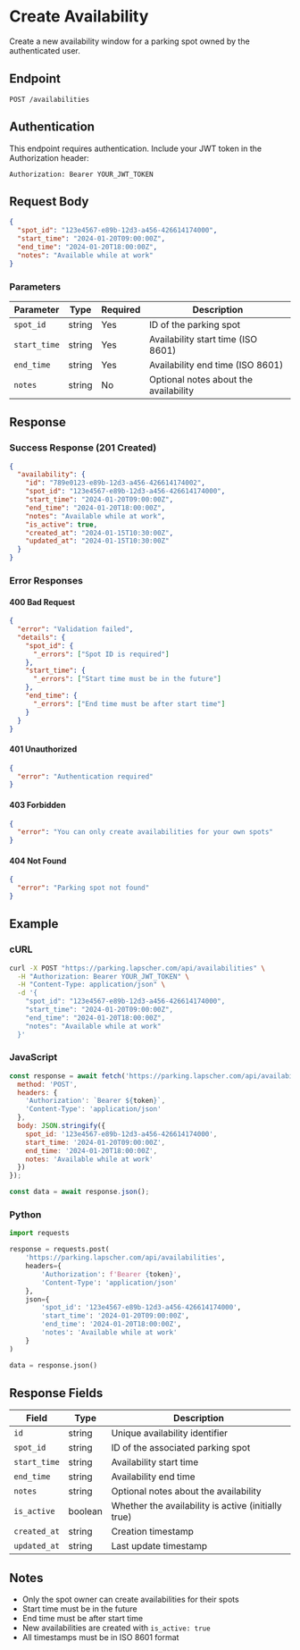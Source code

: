 # Create Availability

Create a new availability window for a parking spot owned by the authenticated user.

## Endpoint

```
POST /availabilities
```

## Authentication

This endpoint requires authentication. Include your JWT token in the Authorization header:

```
Authorization: Bearer YOUR_JWT_TOKEN
```

## Request Body

```json
{
  "spot_id": "123e4567-e89b-12d3-a456-426614174000",
  "start_time": "2024-01-20T09:00:00Z",
  "end_time": "2024-01-20T18:00:00Z",
  "notes": "Available while at work"
}
```

### Parameters

| Parameter | Type | Required | Description |
|-----------|------|----------|-------------|
| `spot_id` | string | Yes | ID of the parking spot |
| `start_time` | string | Yes | Availability start time (ISO 8601) |
| `end_time` | string | Yes | Availability end time (ISO 8601) |
| `notes` | string | No | Optional notes about the availability |

## Response

### Success Response (201 Created)

```json
{
  "availability": {
    "id": "789e0123-e89b-12d3-a456-426614174002",
    "spot_id": "123e4567-e89b-12d3-a456-426614174000",
    "start_time": "2024-01-20T09:00:00Z",
    "end_time": "2024-01-20T18:00:00Z",
    "notes": "Available while at work",
    "is_active": true,
    "created_at": "2024-01-15T10:30:00Z",
    "updated_at": "2024-01-15T10:30:00Z"
  }
}
```

### Error Responses

#### 400 Bad Request

```json
{
  "error": "Validation failed",
  "details": {
    "spot_id": {
      "_errors": ["Spot ID is required"]
    },
    "start_time": {
      "_errors": ["Start time must be in the future"]
    },
    "end_time": {
      "_errors": ["End time must be after start time"]
    }
  }
}
```

#### 401 Unauthorized

```json
{
  "error": "Authentication required"
}
```

#### 403 Forbidden

```json
{
  "error": "You can only create availabilities for your own spots"
}
```

#### 404 Not Found

```json
{
  "error": "Parking spot not found"
}
```

## Example

### cURL

```bash
curl -X POST "https://parking.lapscher.com/api/availabilities" \
  -H "Authorization: Bearer YOUR_JWT_TOKEN" \
  -H "Content-Type: application/json" \
  -d '{
    "spot_id": "123e4567-e89b-12d3-a456-426614174000",
    "start_time": "2024-01-20T09:00:00Z",
    "end_time": "2024-01-20T18:00:00Z",
    "notes": "Available while at work"
  }'
```

### JavaScript

```javascript
const response = await fetch('https://parking.lapscher.com/api/availabilities', {
  method: 'POST',
  headers: {
    'Authorization': `Bearer ${token}`,
    'Content-Type': 'application/json'
  },
  body: JSON.stringify({
    spot_id: '123e4567-e89b-12d3-a456-426614174000',
    start_time: '2024-01-20T09:00:00Z',
    end_time: '2024-01-20T18:00:00Z',
    notes: 'Available while at work'
  })
});

const data = await response.json();
```

### Python

```python
import requests

response = requests.post(
    'https://parking.lapscher.com/api/availabilities',
    headers={
        'Authorization': f'Bearer {token}',
        'Content-Type': 'application/json'
    },
    json={
        'spot_id': '123e4567-e89b-12d3-a456-426614174000',
        'start_time': '2024-01-20T09:00:00Z',
        'end_time': '2024-01-20T18:00:00Z',
        'notes': 'Available while at work'
    }
)

data = response.json()
```

## Response Fields

| Field | Type | Description |
|-------|------|-------------|
| `id` | string | Unique availability identifier |
| `spot_id` | string | ID of the associated parking spot |
| `start_time` | string | Availability start time |
| `end_time` | string | Availability end time |
| `notes` | string | Optional notes about the availability |
| `is_active` | boolean | Whether the availability is active (initially true) |
| `created_at` | string | Creation timestamp |
| `updated_at` | string | Last update timestamp |

## Notes

- Only the spot owner can create availabilities for their spots
- Start time must be in the future
- End time must be after start time
- New availabilities are created with `is_active: true`
- All timestamps must be in ISO 8601 format
